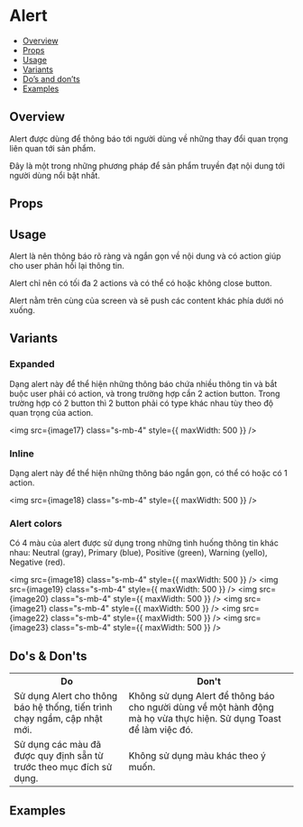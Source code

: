 
<Meta of={AlertStories} />

# Alert

- [Overview](#overview)
- [Props](#props)
- [Usage](#usage)
- [Variants](#variants)
- [Do’s and don’ts](#dos--donts)
- [Examples](#examples)

## Overview

Alert được dùng để thông báo tới người dùng về những thay đổi quan trọng liên quan tới sản phẩm.

Đây là một trong những phương pháp để sản phẩm truyền đạt nội dung tới người dùng nổi bật nhất.

<Canvas of={AlertStories.Default} />

## Props

<Controls of={AlertStories.Default} />

## Usage

Alert là nên thông báo rõ ràng và ngắn gọn về nội dung và có action giúp cho user phản hồi lại thông tin.

Alert chỉ nên có tối đa 2 actions và có thể có hoặc không close button.

Alert nằm trên cùng của screen và sẽ push các content khác phía dưới nó xuống.

## Variants

### Expanded

Dạng alert này để thể hiện những thông báo chứa nhiều thông tin và bắt buộc user phải có action, và trong trường hợp cần 2 action button. Trong trường hợp có 2 button thì 2 button phải có type khác nhau tùy theo độ quan trọng của action.

<img src={image17} class="s-mb-4" style={{ maxWidth: 500 }} />

### Inline

Dạng alert này để thể hiện những thông báo ngắn gọn, có thể có hoặc có 1 action.

<img src={image18} class="s-mb-4" style={{ maxWidth: 500 }} />

### Alert colors

Có 4 màu của alert được sử dụng trong những tình huống thông tin khác nhau: Neutral (gray), Primary (blue), Positive (green), Warning (yello), Negative (red).

<img src={image18} class="s-mb-4" style={{ maxWidth: 500 }} />
<img src={image19} class="s-mb-4" style={{ maxWidth: 500 }} />
<img src={image20} class="s-mb-4" style={{ maxWidth: 500 }} />
<img src={image21} class="s-mb-4" style={{ maxWidth: 500 }} />
<img src={image22} class="s-mb-4" style={{ maxWidth: 500 }} />
<img src={image23} class="s-mb-4" style={{ maxWidth: 500 }} />

## Do's & Don'ts

<table style={{ width: "100%" }}>
  <tr>
    <th style={{ backgroundColor: "#B2EECC" }}>Do</th>
    <th style={{ backgroundColor: "#FBB1C4" }}>Don't</th>
  </tr>
  <tr>
    <td>
      <img src={image24} width="100%" height="0.21875in" /> Sử dụng Alert cho
      thông báo hệ thống, tiến trình chạy ngầm, cập nhật mới.
    </td>
    <td>
      <img src={image25} width="100%" height="0.21875in" /> Không sử dụng Alert
      để thông báo cho người dùng về một hành động mà họ vừa thực hiện. Sử dụng
      Toast để làm việc đó.
    </td>
  </tr>
  <tr>
    <td>
      <img src={image26} width="100%" height="0.21875in" /> Sử dụng các màu đã
      được quy định sẵn từ trước theo mục đích sử dụng.
    </td>
    <td>
      <img src={image27} width="100%" height="0.21875in" /> Không sử dụng màu
      khác theo ý muốn.
    </td>
  </tr>
</table>

## Examples

<Canvas of={AlertStories.Type} />

<Canvas of={AlertStories.Color} />

<Canvas of={AlertStories.Actions} />

<Canvas of={AlertStories.Dismission} />
